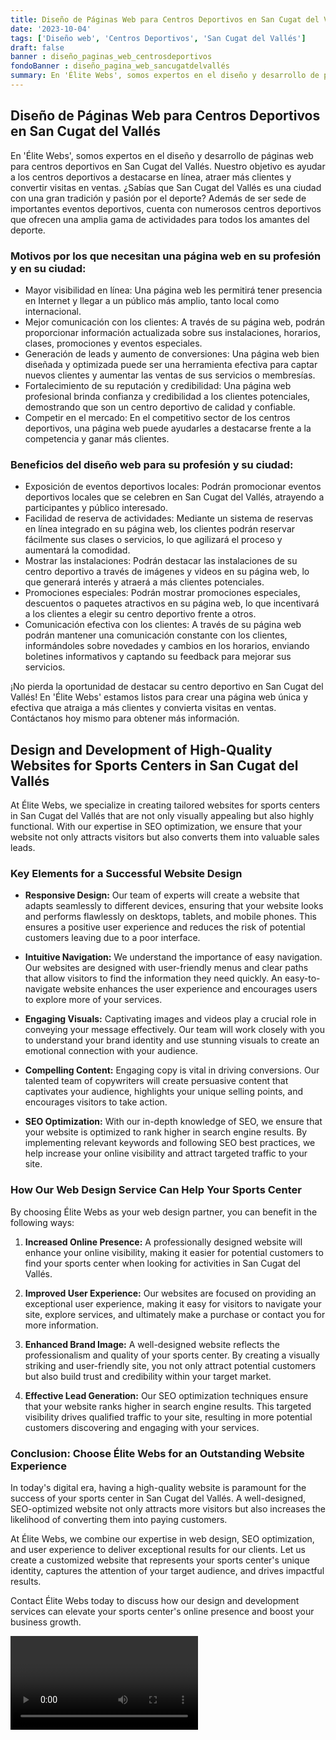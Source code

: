 ```yaml
---
title: Diseño de Páginas Web para Centros Deportivos en San Cugat del Vallés
date: '2023-10-04'
tags: ['Diseño web', 'Centros Deportivos', 'San Cugat del Vallés']
draft: false
banner : diseño_paginas_web_centrosdeportivos
fondoBanner : diseño_pagina_web_sancugatdelvallés
summary: En 'Élite Webs', somos expertos en el diseño y desarrollo de páginas web para centros deportivos en San Cugat del Vallés. Nuestro objetivo es ayudar a los centros deportivos a destacarse en línea, atraer más clientes y convertir visitas en ventas. ¿Sabías que San Cugat del Vallés es una ciudad con una gran tradición y pasión por el deporte? Además de ser sede de importantes eventos deportivos, cuenta con numerosos centros deportivos que ofrecen una amplia gama de actividades para todos los amantes del deporte.
---
```


## Diseño de Páginas Web para Centros Deportivos en San Cugat del Vallés

En 'Élite Webs', somos expertos en el diseño y desarrollo de páginas web para centros deportivos en San Cugat del Vallés. Nuestro objetivo es ayudar a los centros deportivos a destacarse en línea, atraer más clientes y convertir visitas en ventas. ¿Sabías que San Cugat del Vallés es una ciudad con una gran tradición y pasión por el deporte? Además de ser sede de importantes eventos deportivos, cuenta con numerosos centros deportivos que ofrecen una amplia gama de actividades para todos los amantes del deporte.

### Motivos por los que necesitan una página web en su profesión y en su ciudad:

- Mayor visibilidad en línea: Una página web les permitirá tener presencia en Internet y llegar a un público más amplio, tanto local como internacional.
- Mejor comunicación con los clientes: A través de su página web, podrán proporcionar información actualizada sobre sus instalaciones, horarios, clases, promociones y eventos especiales.
- Generación de leads y aumento de conversiones: Una página web bien diseñada y optimizada puede ser una herramienta efectiva para captar nuevos clientes y aumentar las ventas de sus servicios o membresías.
- Fortalecimiento de su reputación y credibilidad: Una página web profesional brinda confianza y credibilidad a los clientes potenciales, demostrando que son un centro deportivo de calidad y confiable.
- Competir en el mercado: En el competitivo sector de los centros deportivos, una página web puede ayudarles a destacarse frente a la competencia y ganar más clientes.

### Beneficios del diseño web para su profesión y su ciudad:

- Exposición de eventos deportivos locales: Podrán promocionar eventos deportivos locales que se celebren en San Cugat del Vallés, atrayendo a participantes y público interesado.
- Facilidad de reserva de actividades: Mediante un sistema de reservas en línea integrado en su página web, los clientes podrán reservar fácilmente sus clases o servicios, lo que agilizará el proceso y aumentará la comodidad.
- Mostrar las instalaciones: Podrán destacar las instalaciones de su centro deportivo a través de imágenes y videos en su página web, lo que generará interés y atraerá a más clientes potenciales.
- Promociones especiales: Podrán mostrar promociones especiales, descuentos o paquetes atractivos en su página web, lo que incentivará a los clientes a elegir su centro deportivo frente a otros.
- Comunicación efectiva con los clientes: A través de su página web podrán mantener una comunicación constante con los clientes, informándoles sobre novedades y cambios en los horarios, enviando boletines informativos y captando su feedback para mejorar sus servicios.

¡No pierda la oportunidad de destacar su centro deportivo en San Cugat del Vallés! En 'Élite Webs' estamos listos para crear una página web única y efectiva que atraiga a más clientes y convierta visitas en ventas. Contáctanos hoy mismo para obtener más información.

<GifSeo />

<Cta />

## Design and Development of High-Quality Websites for Sports Centers in San Cugat del Vallés

At Élite Webs, we specialize in creating tailored websites for sports centers in San Cugat del Vallés that are not only visually appealing but also highly functional. With our expertise in SEO optimization, we ensure that your website not only attracts visitors but also converts them into valuable sales leads.

### Key Elements for a Successful Website Design

- **Responsive Design:** Our team of experts will create a website that adapts seamlessly to different devices, ensuring that your website looks and performs flawlessly on desktops, tablets, and mobile phones. This ensures a positive user experience and reduces the risk of potential customers leaving due to a poor interface.

- **Intuitive Navigation:** We understand the importance of easy navigation. Our websites are designed with user-friendly menus and clear paths that allow visitors to find the information they need quickly. An easy-to-navigate website enhances the user experience and encourages users to explore more of your services.

- **Engaging Visuals:** Captivating images and videos play a crucial role in conveying your message effectively. Our team will work closely with you to understand your brand identity and use stunning visuals to create an emotional connection with your audience.

- **Compelling Content:** Engaging copy is vital in driving conversions. Our talented team of copywriters will create persuasive content that captivates your audience, highlights your unique selling points, and encourages visitors to take action.

- **SEO Optimization:** With our in-depth knowledge of SEO, we ensure that your website is optimized to rank higher in search engine results. By implementing relevant keywords and following SEO best practices, we help increase your online visibility and attract targeted traffic to your site.

### How Our Web Design Service Can Help Your Sports Center

By choosing Élite Webs as your web design partner, you can benefit in the following ways:

1. **Increased Online Presence:** A professionally designed website will enhance your online visibility, making it easier for potential customers to find your sports center when looking for activities in San Cugat del Vallés.

2. **Improved User Experience:** Our websites are focused on providing an exceptional user experience, making it easy for visitors to navigate your site, explore services, and ultimately make a purchase or contact you for more information.

3. **Enhanced Brand Image:** A well-designed website reflects the professionalism and quality of your sports center. By creating a visually striking and user-friendly site, you not only attract potential customers but also build trust and credibility within your target market.

4. **Effective Lead Generation:** Our SEO optimization techniques ensure that your website ranks higher in search engine results. This targeted visibility drives qualified traffic to your site, resulting in more potential customers discovering and engaging with your services.

### Conclusion: Choose Élite Webs for an Outstanding Website Experience

In today's digital era, having a high-quality website is paramount for the success of your sports center in San Cugat del Vallés. A well-designed, SEO-optimized website not only attracts more visitors but also increases the likelihood of converting them into paying customers.

At Élite Webs, we combine our expertise in web design, SEO optimization, and user experience to deliver exceptional results for our clients. Let us create a customized website that represents your sports center's unique identity, captures the attention of your target audience, and drives impactful results.

Contact Élite Webs today to discuss how our design and development services can elevate your sports center's online presence and boost your business growth.

<Video />

<CtaBot job='Centros Deportivos' city='San Cugat del Vallés'/>

<Gmaps query='San Cugat del Vallés+españa+maps' />